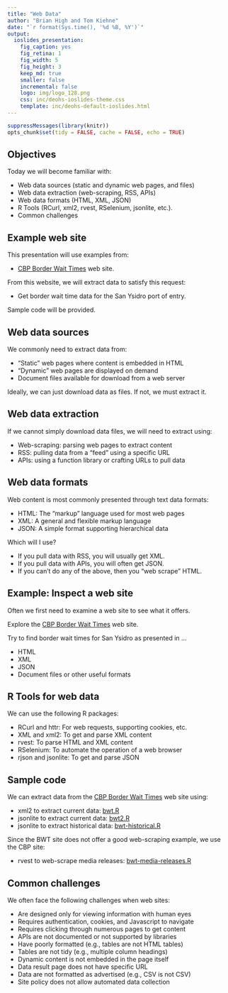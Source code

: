 ```yaml
---
title: "Web Data"
author: "Brian High and Tom Kiehne"
date: "`r format(Sys.time(), '%d %B, %Y')`"
output:
  ioslides_presentation:
    fig_caption: yes
    fig_retina: 1
    fig_width: 5
    fig_height: 3
    keep_md: true
    smaller: false
    incremental: false
    logo: img/logo_128.png
    css: inc/deohs-ioslides-theme.css
    template: inc/deohs-default-ioslides.html
---
```


```r
suppressMessages(library(knitr))
opts_chunk$set(tidy = FALSE, cache = FALSE, echo = TRUE)
```

<!-- Note: Custom CSS changes title font and removes footer gradient. -->
<!-- Note: Custom HTML template replaces logo with banner on title page.-->

## Objectives

Today we will become familiar with:

- Web data sources (static and dynamic web pages, and files)
- Web data extraction (web-scraping, RSS, APIs)
- Web data formats (HTML, XML, JSON)
- R Tools (RCurl, xml2, rvest, RSelenium, jsonlite, etc.). 
- Common challenges

## Example web site

This presentation will use examples from:

- [CBP Border Wait Times](https://bwt.cbp.gov/) web site.

From this website, we will extract data to satisfy this request:

- Get border wait time data for the San Ysidro port of entry.

Sample code will be provided.

## Web data sources

We commonly need to extract data from:

- "Static" web pages where content is embedded in HTML
- "Dynamic" web pages are displayed on demand
- Document files available for download from a web server

Ideally, we can just download data as files. If not, we must extract it.

## Web data extraction

If we cannot simply download data files, we will need to extract using:

- Web-scraping: parsing web pages to extract content
- RSS: pulling data from a "feed" using a specific URL
- APIs: using a function library or crafting URLs to pull data

## Web data formats

Web content is most commonly presented through text data formats: 

- HTML: The "markup" language used for most web pages
- XML: A general and flexible markup language
- JSON: A simple format supporting hierarchical data

Which will I use?

- If you pull data with RSS, you will usually get XML.
- If you pull data with APIs, you will often get JSON.
- If you can't do any of the above, then you "web scrape" HTML.

## Example: Inspect a web site

Often we first need to examine a web site to see what it offers.

Explore the [CBP Border Wait Times](https://bwt.cbp.gov/) web site. 

Try to find border wait times for San Ysidro as presented in ...

- HTML
- XML
- JSON
- Document files or other useful formats

## R Tools for web data

We can use the following R packages:

- RCurl and httr: For web requests, supporting cookies, etc.
- XML and xml2: To get and parse XML content
- rvest: To parse HTML and XML content
- RSelenium: To automate the operation of a web browser
- rjson and jsonlite: To get and parse JSON

## Sample code

We can extract data from the [CBP Border Wait Times](https://bwt.cbp.gov/) web site using:

- xml2 to extract current data: [bwt.R](R/bwt.R)
- jsonlite to extract current data: [bwt2.R](R/bwt2.R)
- jsonlite to extract historical data: [bwt-historical.R](R/bwt-historical.R)

Since the BWT site does not offer a good web-scraping example, we use the CBP site:

- rvest to web-scrape media releases: [bwt-media-releases.R](R/bwt-media-releases.R)

## Common challenges

We often face the following challenges when web sites:

- Are designed only for viewing information with human eyes
- Requires authentication, cookies, and Javascript to navigate
- Requires clicking through numerous pages to get content
- APIs are not documented or not supported by libraries
- Have poorly formatted (e.g., tables are not HTML tables)
- Tables are not tidy (e.g., multiple column headings)
- Dynamic content is not embedded in the page itself
- Data result page does not have specific URL
- Data are not formatted as advertised (e.g., CSV is not CSV)
- Site policy does not allow automated data collection
